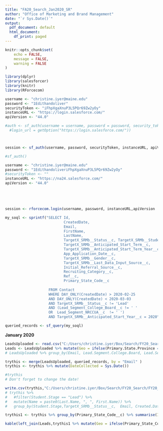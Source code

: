 ```yaml
---
title: "FA20_Search_Jan2020_SR"
author: "Office of Marketing and Brand Management"
date: "`r Sys.Date()`"
output:
  pdf_document: default
  html_document:
    df_print: paged
---
```


```r
knitr::opts_chunk$set(
	echo = FALSE,
	message = FALSE,
	warning = FALSE
)
```

```r
library(dplyr)
library(salesforcer)
library(knitr)
library(RForcecom)
```


```r
username <- "christine.iyer@maine.edu"
password <- "1Edithandoliver"
securityToken <- "iFhpXgaXnuP3L5PQr69Zw2yOy"
instanceURL <- "https://login.salesforce.com/"
apiVersion <- "44.0"

#auth <- sf_auth(username = username, password = password, security_token = securityToken,
  #login_url = getOption("https://login.salesforce.com/"))



session <- sf_auth(username, password, securityToken, instanceURL, apiVersion)
```

```r
#sf_auth()
```

```r

username <- "christine.iyer@maine.edu"
password <- "1EdithandoliveriFhpXgaXnuP3L5PQr69Zw2yOy"
#securityToken <- ""
instanceURL <- "https://na24.salesforce.com/"
apiVersion <- "44.0"





session <- rforcecom.login(username, password, instanceURL,apiVersion  ) 
```


```r
my_soql <- sprintf("SELECT Id,
                           CreatedDate,
                           Email, 
                           FirstName, 
                           LastName,
                           TargetX_SRMb__Status__c, TargetX_SRMb__Student_Type__c,
                           TargetX_SRMb__Anticipated_Start_Term__c,
                           TargetX_SRMb__Anticipated_Start_Term_Year__c, 
                           App_Application_Date__c,  
                           TargetX_SRMb__Gender__c,  
                           TargetX_SRMb__Last_Data_Input_Source__c,                                                                Initial_Source_Date__c, 
                           Initial_Referral_Source__c, 
                           Recruiting_Category__c,
                           Ref__c, 
                           Primary_State_Code__c
                           
                    FROM Contact 
                    WHERE DAY_ONLY(CreatedDate) > 2020-02-25 
                    AND DAY_ONLY(CreatedDate) < 2020-03-03 
                    AND TargetX_SRMb__Status__c != 'Lead' 
                    AND (Lead_Segment_College_Board__c != ' ' 
                    OR 	Lead_Segment_NRCCUA__c  != ' ') 
                    AND TargetX_SRMb__Anticipated_Start_Year__c = 2020")

queried_records <- sf_query(my_soql)
```
 


**January 2020**

```r
LeadsUploaded <- read.csv("C:/Users/christine.iyer/Box/Search/FY20_Search/FY20_January_Search/FA20_Senior/FA20_Search_Jan2020_SR.csv", header = T, stringsAsFactors = F)
Leads <- LeadsUploaded %>% mutate(Geo = ifelse(Primary.State.Province == "Maine", "In-State", "Out-of-State")) %>% group_by(Geo) %>% summarise(Leads = n())
# LeadsUploaded %>% group_by(Email, Lead.Segment.College.Board, Lead.Segment.NRCCUA) %>% summarise(n = n()) %>% filter(n>1)

trythis <- merge(LeadsUploaded, queried_records, by = "Email" )
trythis <- trythis %>% mutate(DateCollected = Sys.Date())

#trythis
# Don't forget to change the date!

write.csv(trythis,"C:/Users/christine.iyer/Box/Search/FY20_Search/FY20_Combined_Search_Feb_March/Senior_Conversions/Conversions_4-28-20_DeDuped", row.names = F)
# trythis %>% 
#   #filter(Student.Stage == "Lead") %>% 
#   mutate(Name = paste0(Last.Name, ", ", First.Name)) %>% 
#   group_by(Student.Stage,TargetX_SRMb__Status__c,  Email, Created.Date, Ref__c, Recruiting_Category__c,Recruiting.Category, Lead.Segment.College.Board, Lead.Segment.NRCCUA) %>% summarise(n = n())

```


```r
trythis1 <- trythis %>% group_by(Primary_State_Code__c) %>% summarise(Inqs = n())
```


```r

kable(left_join(Leads,trythis1 %>% mutate(Geo = ifelse(Primary_State_Code__c == "ME", "In-State", "Out-of-State")) %>% group_by(Geo) %>% summarise(Inqs = sum(Inqs)) ) %>% mutate(Inquiry_Yield = paste0(round(Inqs/Leads*100,2), "%"), Leads = prettyNum(Leads, big.mark = ",")))


```

